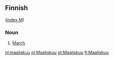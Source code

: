 ==Finnish==
([[Wiktionary:Finnish_index_m|index M]])

===Noun===

# [[March]]

[[nl:maaliskuu]]
[[pl:Maaliskuu]]
[[pt:Maaliskuu]]
[[fi:Maaliskuu]]